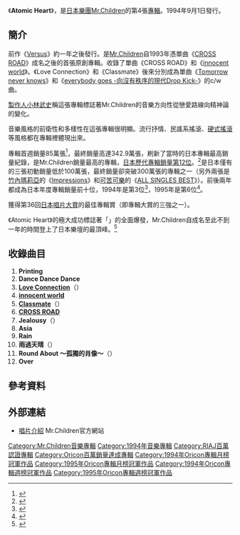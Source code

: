{{Infobox Album
| Name           = Atomic Heart
| Type           = 專輯
| Cover          = Atomic Heart.jpg
| Artist         = [[Mr.Children|Mr.Children]]
| Released       = 1994年9月1日
| Recorded       =
| Genre          = [[J-POP|J-POP]]
| Length         = 54分11秒
| Label          = [[TOY'S_FACTORY|TOY'S FACTORY]]
| Producer       = [[小林武史|小林武史]]
| Reviews        =
| Chart position =  * 週間最高排行第1位（[[Oricon公信榜|Oricon]]）
* 1994年度年間排行第3位（[[Oricon公信榜|Oricon]]）
* 1995年度年間排行第6位（[[Oricon公信榜|Oricon]]）
| Certification  = 3 Million（[[日本唱片協會|日本唱片協會]]）
| Last album     = [[Versus_(Mr.Children專輯)|Versus]]<br />（1993年）
| This album     = '''Atomic Heart'''<br />（1994年）
| Next album     = [[深海_(專輯)|深海]]<br />（1996年）
| Misc           = {{Singles
 | Name          = Atomic Heart
 | Type          = 錄音室專輯
 | Single 1      = [[CROSS_ROAD_(Mr.Children單曲)|CROSS ROAD]]
 | Single 1 date = 1993年11月10日
 | Single 2      = [[innocent_world|innocent world]]
 | Single 2 date = 1994年6月1日
  }}
}}
《'''Atomic Heart'''》，是[[日本|日本]][[樂團|樂團]][[Mr.Children|Mr.Children]]的第4張[[錄音室專輯|專輯]]。1994年9月1日發行。

==簡介==
前作《[[Versus_(Mr.Children專輯)|Versus]]》約一年之後發行。是[[Mr.Children|Mr.Children]]自1993年憑單曲《[[CROSS_ROAD_(Mr.Children單曲)|CROSS ROAD]]》成名之後的首張原創專輯。收錄了單曲《CROSS ROAD》和《[[innocent_world|innocent world]]》。《Love Connection》和《Classmate》後來分別成為單曲《[[Tomorrow_never_knows_(Mr.Children單曲)|Tomorrow never knows]]》和《[[everybody_goes_-向沒有秩序的現代Drop_Kick-|everybody goes -向沒有秩序的現代Drop Kick-]]》的c/w曲。

[[音樂製作人|製作人]][[小林武史|小林武史]]稱這張專輯標誌著Mr.Children的音樂方向性從戀愛路線向精神論的變化。

音樂風格的前衛性和多樣性在這張專輯很明顯。流行抒情、民謠系搖滾、[[硬式搖滾|硬式搖滾]]等風格都在專輯裡體現出來。

專輯首週銷量85萬張<ref>{{Cite web |url=http://www.musictvprogram.com/corner-ranking-1994-9-12.html |script-title=ja:1994年9月12日付 アルバムチャート |access-date=2010-12-06 |archive-url=https://web.archive.org/web/20101129003659/http://musictvprogram.com/corner-ranking-1994-9-12.html |archive-date=2010-11-29 |dead-url=yes }}</ref>，最終銷量高達342.9萬張，刷新了當時的日本專輯最高銷量紀錄，是Mr.Children銷量最高的專輯，[[日本最暢銷專輯列表|日本歷代專輯銷量第12位]]。<ref>{{Cite web |url=http://www.oricon.co.jp/news/music/41005/ |script-title=ja:ミスチル、ニューアルバム完成！ |accessdate=2010-12-06 |archive-date=2012-03-29 |archive-url=https://web.archive.org/web/20120329061518/http://www.oricon.co.jp/news/music/41005/ |dead-url=no }}</ref>是日本僅有的三張初動銷量低於100萬張，最終銷量卻突破300萬張的專輯之一（另外兩張是[[竹內瑪莉亞|竹內瑪莉亞]]的《[[Impressions|Impressions]]》和[[可苦可樂|可苦可樂]]的《[[ALL_SINGLES_BEST_(可苦可樂專輯)|ALL SINGLES BEST]]》）。前後兩年都成為日本年度專輯銷量前十位，1994年是第3位<ref>{{Cite web |url=http://www.musictvprogram.com/corner-ranking-1994.html |script-title=ja:1994年間アルバムランキング TOP50 |access-date=2010-12-06 |archive-url=https://web.archive.org/web/20110520131117/http://musictvprogram.com/corner-ranking-1994.html |archive-date=2011-05-20 |dead-url=yes }}</ref>，1995年是第6位<ref>{{Cite web |url=http://www.musictvprogram.com/corner-ranking-1995.html |script-title=ja:1995年間アルバムランキング TOP50 |access-date=2010-12-06 |archive-url=https://web.archive.org/web/20100827184530/http://www.musictvprogram.com/corner-ranking-1995.html |archive-date=2010-08-27 |dead-url=yes }}</ref>。

獲得第36回[[日本唱片大賞|日本唱片大賞]]的最佳專輯賞（即專輯大賞的三強之一）。

《Atomic Heart》的極大成功標誌著「{{lang|ja|ミスチル現象}}」的全面爆發，Mr.Children自成名至此不到一年的時間登上了日本樂壇的最頂峰。<ref>{{Cite web |url=http://www.oricon.co.jp/music/special/081210_01.html |script-title=ja:Mr.Children『“伝えたい”“届けたい”という思いが詰まった最新アルバム』 |accessdate=2010-12-06 |archive-date=2010-12-02 |archive-url=https://web.archive.org/web/20101202021416/http://www.oricon.co.jp/music/special/081210_01.html |dead-url=no }}</ref>

==收錄曲目==
# '''Printing'''
# '''Dance Dance Dance'''
# '''[[Tomorrow_never_knows_(Mr.Children單曲)|Love Connection]]'''（{{lang|ja|ラヴ コネクション}}）
# '''[[innocent_world|innocent world]]'''
# '''[[everybody_goes_-向沒有秩序的現代Drop_Kick-|Classmate]]'''（{{lang|ja|クラスメイト}}）
# '''[[CROSS_ROAD_(Mr.Children單曲)|CROSS ROAD]]'''
# '''Jealousy'''（{{lang|ja|ジェラシー}}）
# '''Asia'''
# '''Rain'''
# '''雨過天晴'''（{{lang|ja|雨のち晴れ}}）
# '''Round About ～孤獨的肖像～'''（{{lang|ja|Round About 〜孤独の肖像〜}}）
# '''Over'''

==參考資料==
{{reflist}}

==外部連結==
*[http://www.mrchildren.jp/disco/album/album04.html 唱片介紹]{{Wayback|url=http://www.mrchildren.jp/disco/album/album04.html |date=20101222014044 }} Mr.Children官方網站

{{Mr.Children}}
{{Navboxes
|title=[[Oricon公信榜|Oricon]][[音樂專輯|專輯]]月榜冠軍作品及獲得者（1994年9月、1995年1月）
|titlestyle=background-color:#AFDFE4
|list1=
{{Oricon專輯月榜冠軍 (1990年代前期)}}
{{Oricon專輯月榜冠軍 (1990年代後期)}}
}}

[[Category:Mr.Children音樂專輯|Category:Mr.Children音樂專輯]]
[[Category:1994年音樂專輯|Category:1994年音樂專輯]]
[[Category:RIAJ百萬認證專輯|Category:RIAJ百萬認證專輯]]
[[Category:Oricon百萬銷量達成專輯|Category:Oricon百萬銷量達成專輯]]
[[Category:1994年Oricon專輯月榜冠軍作品|Category:1994年Oricon專輯月榜冠軍作品]]
[[Category:1995年Oricon專輯月榜冠軍作品|Category:1995年Oricon專輯月榜冠軍作品]]
[[Category:1994年Oricon專輯週榜冠軍作品|Category:1994年Oricon專輯週榜冠軍作品]]
[[Category:1995年Oricon專輯週榜冠軍作品|Category:1995年Oricon專輯週榜冠軍作品]]